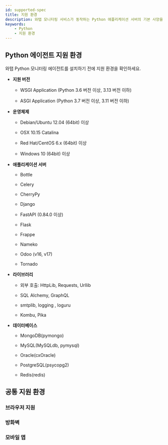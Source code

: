 ```yaml
---
id: supported-spec
title: 지원 환경
description: 와탭 모니터링 서비스가 동작하는 Python 애플리케이션 서버의 기본 사양을 알아보세요.
keywords:
    - Python
    - 지원 환경
---
```


## Python 에이전트 지원 환경

와탭 Python 모니터링 에이전트를 설치하기 전에 지원 환경을 확인하세요.

* **지원 버전**

  * WSGI Application (Python 3.6 버전 이상, 3.13 버전 이하)

  * ASGI Application (Python 3.7 버전 이상, 3.11 버전 이하)

* **운영체제**

  * Debian/Ubuntu 12.04 (64bit) 이상

  * OSX 10.15 Catalina

  * Red Hat/CentOS 6.x (64bit) 이상

  * Windows 10 (64bit) 이상

* **애플리케이션 서버**

  * Bottle

  * Celery

  * CherryPy

  * Django

  * FastAPI (0.84.0 이상)

  * Flask

  * Frappe

  * Nameko

  * Odoo (v16, v17)

  * Tornado

* **라이브러리**

  * 외부 호출: HttpLib, Requests, Urllib

  * SQL Alchemy, GraphQL

  * smtplib, logging , loguru

  * Kombu, Pika

* **데이터베이스**

  * MongoDB(pymongo)

  * MySQL(MySQLdb, pymysql)

  * Oracle(cxOracle)

  * PostgreSQL(psycopg2)

  * Redis(redis)

## 공통 지원 환경

### 브라우저 지원


<Supportedbrowser />

### 방화벽


<Proxy /> 

### 모바일 앱


<Mobileapp />  